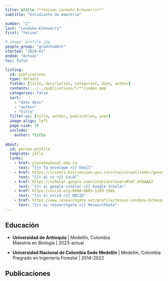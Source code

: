```yaml
---
title: &title "**Yeison Londoño-Echeverri**"
subtitle: "Estudiante de maestría"

number: "1"
last: "Londoño-Echeverri"
first: "Yeison"

# image: profile.jpg
people_group: "gradstudent"
started: "2020-01"
ended: "Actual"
toc: false

listing: 
  id: publications
  type: default
  fields: [title, description, categories, date, author]
  contents: ../../publications/*/**/index.qmd
  categories: false
  sort:
    - "date desc"
    - "author"
    - "title"
  filter-ui: [title, author, publication, year]
  image-align: left
  page-size: 10
  include:
    author: *title
  
about:
  id: person-profile
  template: jolla
  links:
    - href: ylondono@unal.edu.co 
      text: "{{< fa envelope >}} Email"
    - href: https://scienti.minciencias.gov.co/cvlac/visualizador/generarCurriculoCv.do?cod_rh=0000156235
      text: "{{< ai cv >}} CvLAC"
    - href: https://scholar.google.com/citations?user=Ml6f_eYAAAAJ
      text: "{{< ai google-scholar >}} Google Scholar"
    - href: https://orcid.org/0000-0001-5169-598X
      text: "{{< ai orcid >}} ORCID"
    - href: https://www.researchgate.net/profile/Yeison-Londono-Echeverri
      text: "{{< ai researchgate >}} ResearchGate"
---
```


:::{#person-profile}
:::



## Educación

-   **Universidad de Antioquia** \| Medellín, Colombia\
    Maestría en Biología \| 2023-actual\
    <!-- Estudio aerobiológico en la ciudad de Medellín (Colombia): una variable biológica de la calidad del aire en una ciudad altamente contaminada -->

-   **Universidad Nacional de Colombia Sede Medellín** \| Medellín, Colombia\
    Pregrado en Ingeniería Forestal \| 2014-2022\
    <!-- Exploración de la utilidad de la región ITS en estudios filogeográficos de plantas de áreas de Páramo -->

## Publicaciones

::: {#publications}
:::